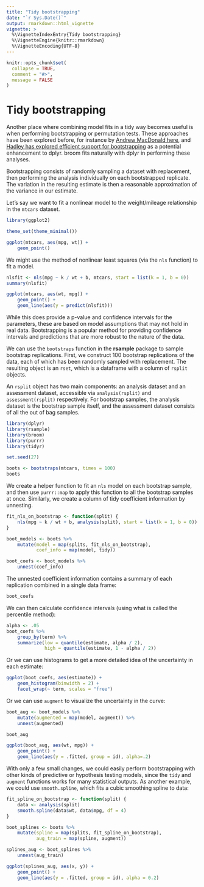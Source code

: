 ---
title: "Tidy bootstrapping"
date: "`r Sys.Date()`"
output: rmarkdown::html_vignette
vignette: >
  %\VignetteIndexEntry{Tidy bootstrapping}
  %\VignetteEngine{knitr::rmarkdown}
  %\VignetteEncoding{UTF-8}
---

```{r setup, include = FALSE}
knitr::opts_chunk$set(
  collapse = TRUE,
  comment = "#>",
  message = FALSE
)
```

# Tidy bootstrapping

Another place where combining model fits in a tidy way becomes useful is when performing bootstrapping or permutation tests. These approaches have been explored before, for instance by [Andrew MacDonald here](http://rstudio-pubs-static.s3.amazonaws.com/19698_a4c472606e3c43e4b94720506e49bb7b.html), and [Hadley has explored efficient support for bootstrapping](https://github.com/hadley/dplyr/issues/269) as a potential enhancement to dplyr. broom fits naturally with dplyr in performing these analyses.

Bootstrapping consists of randomly sampling a dataset with replacement, then performing the analysis individually on each bootstrapped replicate. The variation in the resulting estimate is then a reasonable approximation of the variance in our estimate.

Let's say we want to fit a nonlinear model to the weight/mileage relationship in the `mtcars` dataset.

```{r}
library(ggplot2)

theme_set(theme_minimal())

ggplot(mtcars, aes(mpg, wt)) + 
    geom_point()
```

We might use the method of nonlinear least squares (via the `nls` function) to fit a model.

```{r}
nlsfit <- nls(mpg ~ k / wt + b, mtcars, start = list(k = 1, b = 0))
summary(nlsfit)

ggplot(mtcars, aes(wt, mpg)) +
    geom_point() +
    geom_line(aes(y = predict(nlsfit)))
```

While this does provide a p-value and confidence intervals for the parameters, these are based on model assumptions that may not hold in real data. Bootstrapping is a popular method for providing confidence intervals and predictions that are more robust to the nature of the data.

We can use the `bootstraps` function in the **rsample** package to sample bootstrap replications. First, we construct 100 bootstrap replications of the data, each of which has been randomly sampled with replacement. The resulting object is an `rset`, which is a dataframe with a column of `rsplit` objects.

An `rsplit` object has two main components: an analysis dataset and an assessment dataset, accessible via `analysis(rsplit)` and `assessment(rsplit)` respectively. For bootstrap samples, the analysis dataset is the bootstrap sample itself, and the assessment dataset consists of all the out of bag samples.

```{r}
library(dplyr)
library(rsample)
library(broom)
library(purrr)
library(tidyr)

set.seed(27)

boots <- bootstraps(mtcars, times = 100)
boots
```

We create a helper function to fit an `nls` model on each bootstrap sample, and then use `purrr::map` to apply this function to all the bootstrap samples at once. Similarly, we create a column of tidy coefficient information by unnesting.

```{r}
fit_nls_on_bootstrap <- function(split) {
    nls(mpg ~ k / wt + b, analysis(split), start = list(k = 1, b = 0))
}

boot_models <- boots %>% 
    mutate(model = map(splits, fit_nls_on_bootstrap),
           coef_info = map(model, tidy))

boot_coefs <- boot_models %>% 
    unnest(coef_info)
```

The unnested coefficient information contains a summary of each replication combined in a single data frame:

```{r}
boot_coefs
```

We can then calculate confidence intervals (using what is called the percentile method):

```{r}
alpha <- .05
boot_coefs %>% 
    group_by(term) %>%
    summarize(low = quantile(estimate, alpha / 2),
              high = quantile(estimate, 1 - alpha / 2))
```

Or we can use histograms to get a more detailed idea of the uncertainty in each estimate:

```{r}
ggplot(boot_coefs, aes(estimate)) + 
    geom_histogram(binwidth = 2) + 
    facet_wrap(~ term, scales = "free")
```

Or we can use `augment` to visualize the uncertainty in the curve:

```{r}
boot_aug <- boot_models %>% 
    mutate(augmented = map(model, augment)) %>% 
    unnest(augmented)

boot_aug
```

```{r}
ggplot(boot_aug, aes(wt, mpg)) +
    geom_point() +
    geom_line(aes(y = .fitted, group = id), alpha=.2)
```

With only a few small changes, we could easily perform bootstrapping with other kinds of predictive or hypothesis testing models, since the `tidy` and `augment` functions works for many statistical outputs. As another example, we could use `smooth.spline`, which fits a cubic smoothing spline to data:

```{r}
fit_spline_on_bootstrap <- function(split) {
    data <- analysis(split)
    smooth.spline(data$wt, data$mpg, df = 4)
}

boot_splines <- boots %>% 
    mutate(spline = map(splits, fit_spline_on_bootstrap),
           aug_train = map(spline, augment))

splines_aug <- boot_splines %>% 
    unnest(aug_train)

ggplot(splines_aug, aes(x, y)) +
    geom_point() +
    geom_line(aes(y = .fitted, group = id), alpha = 0.2)
```


